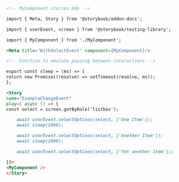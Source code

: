 ```md
<!-- MyComponent.stories.mdx -->

import { Meta, Story } from '@storybook/addon-docs';

import { userEvent, screen } from '@storybook/testing-library';

import { MyComponent } from './MyComponent';

<Meta title="WithSelectEvent" component={MyComponent}/>

<!-- Function to emulate pausing between interactions -->

export const sleep = (ms) => {
return new Promise((resolve) => setTimeout(resolve, ms));
};

<Story
name="ExampleChangeEvent"
play={ async () => {
const select = screen.getByRole('listbox');

    await userEvent.selectOptions(select, ['One Item']);
    await sleep(2000);

    await userEvent.selectOptions(select, ['Another Item']);
    await sleep(2000);

    await userEvent.selectOptions(select, ['Yet another item']);

}}>
<MyComponent />
</Story>
```
